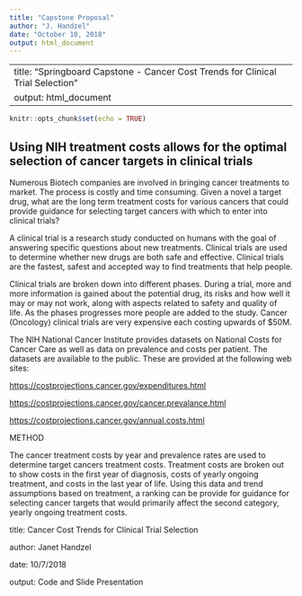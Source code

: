 ```yaml
---
title: "Capstone Proposal"
author: "J. Handzel"
date: "October 10, 2018"
output: html_document
---
```


---
title: "Springboard Capstone - Cancer Cost Trends for Clinical Trial Selection"
output: html_document
---

```r
knitr::opts_chunk$set(echo = TRUE)
```

## Using NIH treatment costs allows for the optimal selection of cancer targets in clinical trials 


Numerous Biotech companies are involved in bringing cancer treatments to market.   The process is costly and time consuming.    Given a novel a target drug,  what are the long term treatment costs for various cancers that could provide guidance for selecting target cancers with which to enter into clinical trials?   

A clinical trial is a research study conducted on humans with the goal of answering specific questions about new treatments. Clinical trials are used to determine whether new drugs are both safe and effective. Clinical trials are the fastest, safest and accepted way to find treatments that help people.

Clinical trials are broken down into different phases. During a trial, more and more information is gained about the potential drug, its risks and how well it may or may not work, along with aspects related to safety and quality of life.  As the phases progresses more people are added to the study.  Cancer (Oncology) clinical trials are very expensive each costing upwards of $50M.

The NIH National Cancer Institute provides datasets on National Costs for Cancer Care as well as data on prevalence and costs per patient.  The datasets are available to the public.  These are provided at the following web sites:

<https://costprojections.cancer.gov/expenditures.html>

<https://costprojections.cancer.gov/cancer.prevalance.html>

<https://costprojections.cancer.gov/annual.costs.html>

METHOD

The cancer treatment costs by year and prevalence rates are used to determine target cancers treatment costs. Treatment costs are broken out to show costs in the first year of diagnosis, costs of yearly ongoing treatment, and costs in the last year of life.  Using this data and trend assumptions based on treatment, a ranking can be provide for guidance for selecting cancer targets that would primarily affect the second category, yearly ongoing treatment costs. 


title:	Cancer Cost Trends for Clinical Trial Selection 

author:	   Janet Handzel 

date:	     10/7/2018 

output:  Code and Slide Presentation

